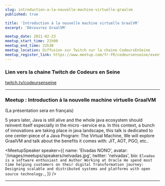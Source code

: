 ```yaml
---
slug: introduction-a-la-nouvelle-machine-virtuelle-graalvm
published: true

title: 'Introduction à la nouvelle machine virtuelle GraalVM'
excerpt: 'Découvrez GraalVM'

meetup_date: 2021-02-23
meetup_start_time: 21h00
meetup_end_time: 22h30
meetup_location: Diffusion sur Twitch sur la chaine CodeursEnSeine
meetup_register_link: https://www.meetup.com/fr-FR/codeursenseine/events/276188575/
---
```


### Lien vers la chaine Twitch de Codeurs en Seine

<a href="https://www.twitch.tv/codeursenseine">twitch.tv/codeursenseine</a>

---

### Meetup : Introduction à la nouvelle machine virtuelle GraalVM

(La présentation sera en français)

5 years later, Java is still alive and the whole java ecosystem should reinvent itself especially in the micro -service era. In this context, a bunch of innovations are taking place in java landscape, this talk is dedicated to one center-piece of a Java Program: The Virtual Machine, We will explore GraalVM and talk about the benefits it comes with: JIT, AOT, PGO, etc..

<MeetupSpeaker
  speaker={{
    name: 'Elvadas NONO',
    avatar: '/images/meetups/speakers/nelvadas.jpg',
    twitter: 'nelvadas',
    bio: `
Elvadas is a software enthusiast and Author Working at Oracle He spend most time helping customers on their digital Transformation journey: Designing scalable and distributed systems and platforms with open source technology.
`,
  }}
/>

---
